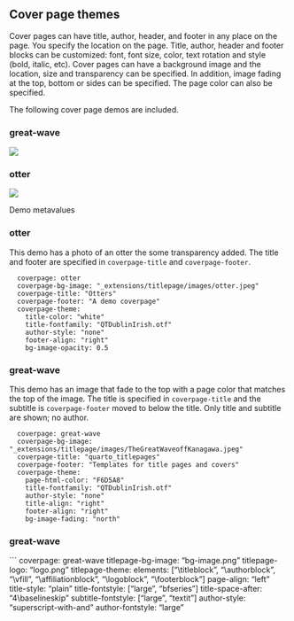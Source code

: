 ## Cover page themes

Cover pages can have title, author, header, and footer in any place on the page. You specify the location on the page. Title, author, header and footer blocks can be customized: font, font size, color, text rotation and style (bold, italic, etc). Cover pages can have a background image and the location, size and transparency can be specified. In addition, image fading at the top, bottom or sides can be specified. The page color can also be specified.

The following cover page demos are included. 

::: {.panel-tabset}

### great-wave
![](images/great-wave.png){.border fig-alt="Screenshot of great-wave cover page. This cover page an image that fades to the top and a page color that matches the top of the image (a great wave). "}

### otter
![](images/otter.png){.border fig-alt="Screenshot of otter cover page. This cover page has a full page photo of an otter. The title has be changed to Otters and a custom font is used."}
:::

Demo metavalues

### otter

This demo has a photo of an otter the some transparency added. The title and footer are specified in `coverpage-title` and `coverpage-footer`.

```
  coverpage: otter
  coverpage-bg-image: "_extensions/titlepage/images/otter.jpeg"
  coverpage-title: "Otters"
  coverpage-footer: "A demo coverpage"
  coverpage-theme:
    title-color: "white"
    title-fontfamily: "QTDublinIrish.otf"
    author-style: "none"
    footer-align: "right"
    bg-image-opacity: 0.5
```

### great-wave

This demo has an image that fade to the top with a page color that matches the top of the image. The title is specified in `coverpage-title` and the subtitle is `coverpage-footer` moved to below the title. Only title and subtitle are shown; no author.

```
  coverpage: great-wave
  coverpage-bg-image: "_extensions/titlepage/images/TheGreatWaveoffKanagawa.jpeg"
  coverpage-title: "quarto_titlepages"
  coverpage-footer: "Templates for title pages and covers"
  coverpage-theme:
    page-html-color: "F6D5A8"
    title-fontfamily: "QTDublinIrish.otf"
    author-style: "none"
    title-align: "right"
    footer-align: "right"
    bg-image-fading: "north"
```



### great-wave

```
    coverpage: great-wave 
    titlepage-bg-image: "bg-image.png"
    titlepage-logo: "logo.png"
    titlepage-theme:
      elements: ["\\titleblock", "\\authorblock", "\\vfill", "\\affiliationblock",  "\\logoblock", "\\footerblock"]
      page-align: "left"
      title-style: "plain"
      title-fontstyle: ["large", "bfseries"]
      title-space-after: "4\\baselineskip"
      subtitle-fontstyle: ["large", "textit"]
      author-style: "superscript-with-and"
      author-fontstyle: "large"

